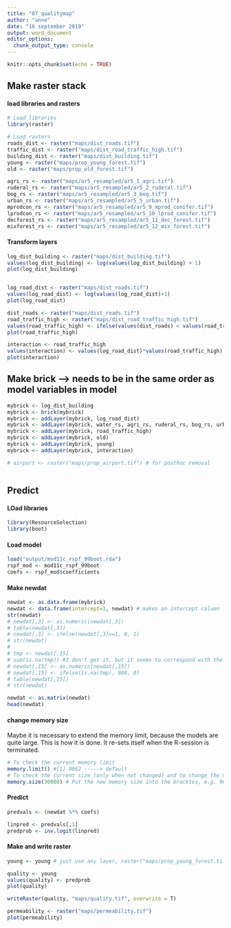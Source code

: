 ```yaml
---
title: "07_qualitymap"
author: "anne"
date: "16 september 2019"
output: word_document
editor_options: 
  chunk_output_type: console
---
```


```r
knitr::opts_chunk$set(echo = TRUE)
```

## Make raster stack 

#### load libraries and rasters
```r
# Load libraries 
library(raster)

# Load rasters 
roads_dist <- raster("maps/dist_roads.tif")
traffic_dist <- raster("maps/dist_road_traffic_high.tif")
building_dist <- raster("maps/dist_building.tif")
young <- raster("maps/prop_young_forest.tif")
old <- raster("maps/prop_old_forest.tif")

agri_rs <- raster("maps/ar5_resampled/ar5_1_agri.tif")
ruderal_rs <- raster("maps/ar5_resampled/ar5_2_ruderal.tif")
bog_rs <- raster("maps/ar5_resampled/ar5_3_bog.tif")
urban_rs <- raster("maps/ar5_resampled/ar5_5_urban.tif")
mprodcon_rs <- raster("maps/ar5_resampled/ar5_9_mprod_conifer.tif")
lprodcon_rs <- raster("maps/ar5_resampled/ar5_10_lprod_conifer.tif")
decforest_rs <- raster("maps/ar5_resampled/ar5_11_dec_forest.tif")
mixforest_rs <- raster("maps/ar5_resampled/ar5_12_mix_forest.tif")

```

#### Transform layers 
```r

log_dist_building <- raster("maps/dist_building.tif")
values(log_dist_building) <- log(values(log_dist_building) + 1)
plot(log_dist_building)


log_road_dist <- raster("maps/dist_roads.tif")
values(log_road_dist) <- log(values(log_road_dist)+1)
plot(log_road_dist)

dist_roads <- raster("maps/dist_roads.tif")
road_traffic_high <- raster("maps/dist_road_traffic_high.tif")
values(road_traffic_high) <- ifelse(values(dist_roads) < values(road_traffic_high),0,1)
plot(road_traffic_high)

interaction <- road_traffic_high
values(interaction) <- values(log_road_dist)*values(road_traffic_high)
plot(interaction)


```



## Make brick --> needs to be in the same order as model variables in model
```r
mybrick <- log_dist_building
mybrick <- brick(mybrick)
mybrick <- addLayer(mybrick, log_road_dist)
mybrick <- addLayer(mybrick, water_rs, agri_rs, ruderal_rs, bog_rs, urban_rs,  mprodcon_rs, lprodcon_rs,  decforest_rs, mixforest_rs)
mybrick <- addLayer(mybrick, road_traffic_high)
mybrick <- addLayer(mybrick, old)
mybrick <- addLayer(mybrick, young)
mybrick <- addLayer(mybrick, interaction)

# airport <- raster("maps/prop_airport.tif") # for posthoc removal



```



## Predict

#### LOad libraries
```r
library(ResourceSelection)
library(boot)
```

#### Load model
```r
load("output/mod11c_rspf_99boot.rda")
rspf_mod <- mod11c_rspf_99boot
coefs <- rspf_mod$coefficients
```

#### Make newdat
```r
newdat <- as.data.frame(mybrick)
newdat <- data.frame(intercept=1, newdat) # makes an intercept column
str(newdat)
# newdat[,3] <- as.numeric(newdat[,3])
# table(newdat[,3])
# newdat[,3] <- ifelse(newdat[,3]==1, 0, 1)
# str(newdat)
# 
# tmp <- newdat[,15]
# sum(is.na(tmp)) #I don't get it, but it seems to correspond with the values of 800
# newdat[,15] <- as.numeric(newdat[,15])
# newdat[,15] <- ifelse(is.na(tmp), 800, 0)
# table(newdat[,15])
# str(newdat)

newdat <- as.matrix(newdat)
head(newdat)

```

#### change memory size  
Maybe it is necessary to extend the memory limit, because the models are quite large.
This is how it is done. It re-sets itself when the R-session is terminated.
```r
# To check the current memory limit
memory.limit() #[1] 8062 -----> default
# To check the current size (only when not changed) and to change the memory limit
memory.size(30000) # Put the new memory size into the bracktes, e.g. 9000
```
  

#### Predict
```r
predvals <- (newdat %*% coefs)

linpred <- predvals[,1]
predprob <- inv.logit(linpred)

```

#### Make and write raster
```r
young <- young # just use any layer, raster("maps/prop_young_forest.tif")

quality <- young
values(quality) <- predprob
plot(quality)

writeRaster(quality, "maps/quality.tif", overwrite = T)

permeability <- raster("maps/permeability.tif")
plot(permeability)

```

